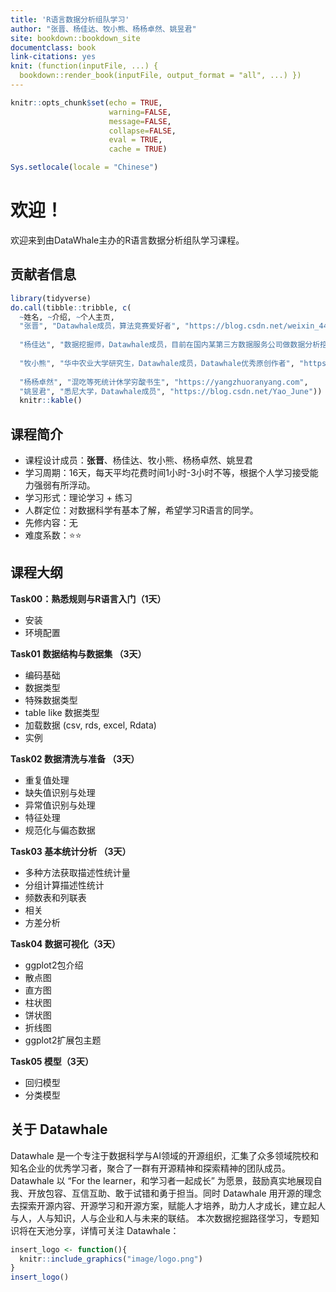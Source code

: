 ```yaml
---
title: 'R语言数据分析组队学习'
author: "张晋、杨佳达、牧小熊、杨杨卓然、姚昱君"
site: bookdown::bookdown_site
documentclass: book
link-citations: yes
knit: (function(inputFile, ...) {
  bookdown::render_book(inputFile, output_format = "all", ...) })
---
```



```r
knitr::opts_chunk$set(echo = TRUE,
                      warning=FALSE, 
                      message=FALSE,
                      collapse=FALSE, 
                      eval = TRUE, 
                      cache = TRUE)

Sys.setlocale(locale = "Chinese")
```


# 欢迎！ {#welcome .unnumbered}

欢迎来到由DataWhale主办的R语言数据分析组队学习课程。


## 贡献者信息 {-}

<!-- | 姓名   | 介绍                            | 个人主页                        | -->
<!-- | ------ | ------------------------------- | ------------------------------- | -->
<!-- | 张晋 |  Datawhale成员，算法竞赛爱好者 | https://blog.csdn.net/weixin_44585839/ | -->
<!-- | 杨佳达 | 数据挖掘师，Datawhale成员，目前在国内某第三方数据服务公司做数据分析挖掘及数据产品 | https://github.com/yangjiada | -->
<!-- | 牧小熊 | 华中农业大学研究生，Datawhale成员，Datawhale优秀原创作者 | https://www.zhihu.com/people/muxiaoxiong| -->
<!-- | 杨杨卓然 | 混吃等死统计休学穷酸书生                                | https://yangzhuoranyang.com  | -->
<!-- | 姚昱君 | 悉尼大学，Datawhale成员     | https://blog.csdn.net/Yao_June | -->

```r
library(tidyverse)
do.call(tibble::tribble, c(
  ~姓名, ~介绍, ~个人主页, 
  "张晋", "Datawhale成员，算法竞赛爱好者", "https://blog.csdn.net/weixin_44585839/" ,
  
  "杨佳达", "数据挖掘师，Datawhale成员，目前在国内某第三方数据服务公司做数据分析挖掘及数据产品", "https://github.com/yangjiada", 
  
  "牧小熊", "华中农业大学研究生，Datawhale成员，Datawhale优秀原创作者", "https://www.zhihu.com/people/muxiaoxiong",
  
  "杨杨卓然", "混吃等死统计休学穷酸书生", "https://yangzhuoranyang.com", 
  "姚昱君", "悉尼大学，Datawhale成员", "https://blog.csdn.net/Yao_June"))  %>% 
  knitr::kable()

```


## 课程简介 {-}

- 课程设计成员：**张晋**、杨佳达、牧小熊、杨杨卓然、姚昱君
- 学习周期：16天，每天平均花费时间1小时-3小时不等，根据个人学习接受能力强弱有所浮动。
- 学习形式：理论学习 + 练习
- 人群定位：对数据科学有基本了解，希望学习R语言的同学。
- 先修内容：无
- 难度系数：⭐⭐

## 课程大纲 {-}

**Task00：熟悉规则与R语言入门（1天）**

- 安装
- 环境配置

**Task01 数据结构与数据集 （3天）**

- 编码基础
- 数据类型
- 特殊数据类型
- table like 数据类型
- 加载数据 (csv, rds, excel, Rdata)
- 实例

**Task02 数据清洗与准备 （3天）**

- 重复值处理
- 缺失值识别与处理
- 异常值识别与处理
- 特征处理
- 规范化与偏态数据

**Task03 基本统计分析 （3天）**

- 多种方法获取描述性统计量
- 分组计算描述性统计
- 频数表和列联表
- 相关
- 方差分析

**Task04  数据可视化（3天）**

- ggplot2包介绍
- 散点图
- 直方图
- 柱状图
- 饼状图
- 折线图
- ggplot2扩展包主题

**Task05  模型（3天）**

- 回归模型
- 分类模型

## 关于 Datawhale {-} 


Datawhale 是一个专注于数据科学与AI领域的开源组织，汇集了众多领域院校和知名企业的优秀学习者，聚合了一群有开源精神和探索精神的团队成员。Datawhale 以 “For the learner，和学习者一起成长” 为愿景，鼓励真实地展现自我、开放包容、互信互助、敢于试错和勇于担当。同时 Datawhale  用开源的理念去探索开源内容、开源学习和开源方案，赋能人才培养，助力人才成长，建立起人与人，人与知识，人与企业和人与未来的联结。 本次数据挖掘路径学习，专题知识将在天池分享，详情可关注 Datawhale：

```r

insert_logo <- function(){
  knitr::include_graphics("image/logo.png")
}
insert_logo()
```



